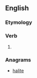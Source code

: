 ==English==

===Etymology===
{{suffix|ail|eth|lang=en}}

===Verb===
{{head|en|verb form}}

# {{en-archaic third-person singular of|ail}}

===Anagrams===
* [[halite#English|halite]]
